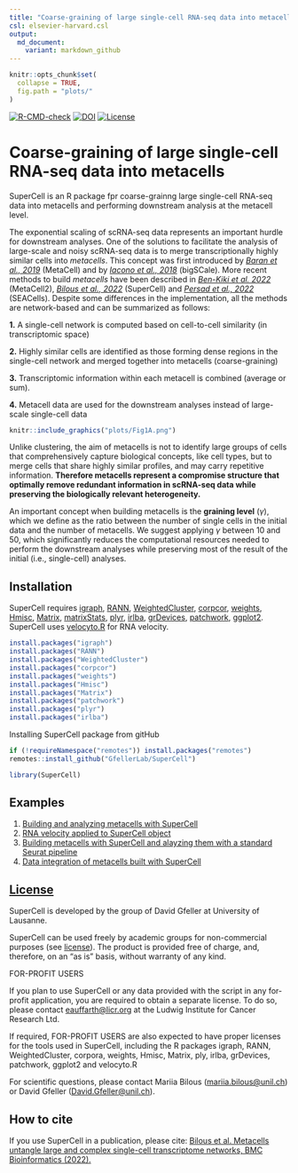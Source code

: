 ```yaml
---
title: "Coarse-graining of large single-cell RNA-seq data into metacells"
csl: elsevier-harvard.csl
output:
  md_document:
    variant: markdown_github
---
```


```r
knitr::opts_chunk$set(
  collapse = TRUE,
  fig.path = "plots/"
)
```

[![R-CMD-check](https://github.com/GfellerLab/SuperCell/workflows/R-CMD-check/badge.svg)](https://github.com/GfellerLab/SuperCell/actions)
[![DOI](https://img.shields.io/badge/DOI%3A-10.1186/s12859--022--04861--1-brightgreen)](https://doi.org/10.1186/s12859-022-04861-1)
[![License](https://img.shields.io/badge/License-LICENSE-green)](./LICENSE)


# Coarse-graining of large single-cell RNA-seq data into metacells
SuperCell is an R package fpr coarse-grainng large single-cell RNA-seq data into metacells and performing downstream analysis at the metacell level. 

The exponential scaling of scRNA-seq data represents an important hurdle for downstream analyses.
One of the solutions to facilitate the analysis of large-scale and noisy scRNA-seq data is to merge transcriptionally highly similar cells into *metacells*. This concept was first introduced by [*Baran et al., 2019*](https://doi.org/10.1186/s13059-019-1812-2) (MetaCell) and by [*Iacono et al., 2018*](https://doi:10.1101/gr.230771.117) (bigSCale). More recent methods to build *metacells* have been described in [*Ben-Kiki et al. 2022*](https://doi.org/10.1186/s13059-022-02667-1) (MetaCell2), [*Bilous et al., 2022*](https://doi.org/10.1186/s12859-022-04861-1) (SuperCell) and [*Persad et al., 2022*](https://doi.org/10.1038/s41587-023-01716-9) (SEACells). Despite some differences in the implementation, all the methods are network-based and can be summarized as follows: 

**1.** A single-cell network is computed based on cell-to-cell similarity (in transcriptomic space)

**2.** Highly similar cells are identified as those forming dense regions in the single-cell network and merged together into metacells (coarse-graining)

**3.** Transcriptomic information within each metacell is combined (average or sum).

**4.** Metacell data are used for the downstream analyses instead of large-scale single-cell data

```r
knitr::include_graphics("plots/Fig1A.png")
```

Unlike clustering, the aim of metacells is not to identify large groups of cells that comprehensively capture biological concepts, like cell types, but to merge cells that share highly similar profiles, and may carry repetitive information. **Therefore metacells represent a compromise structure that optimally remove redundant information in scRNA-seq data while preserving the biologically relevant heterogeneity.**

An important concept when building metacells is the **graining level** (*γ*), which we define as the ratio between the number of single cells in the initial data and the number of metacells. We suggest applying *γ* between $10$ and $50$, which significantly reduces the computational resources needed to perform the downstream analyses while preserving most of the result of the initial (i.e., single-cell) analyses.


## Installation

SuperCell requires [igraph](https://cran.r-project.org/web/packages/igraph/index.html), [RANN](https://cran.r-project.org/web/packages/RANN/index.html), [WeightedCluster](https://cran.r-project.org/web/packages/WeightedCluster/index.html), [corpcor](https://cran.r-project.org/web/packages/corpcor/index.html), [weights](https://cran.r-project.org/web/packages/weights/index.html), [Hmisc](https://cran.r-project.org/web/packages/Hmisc/index.html), [Matrix](https://cran.r-project.org/web/packages/Matrix/index.html), [matrixStats](https://cran.rstudio.com/web/packages/matrixStats/index.html), [plyr](https://cran.r-project.org/web/packages/plyr/index.html), [irlba](https://cran.r-project.org/web/packages/irlba/index.html), 
[grDevices](https://stat.ethz.ch/R-manual/R-devel/library/grDevices/html/00Index.html),
[patchwork](https://cran.r-project.org/web/packages/patchwork/index.html),
[ggplot2](https://cloud.r-project.org/web/packages/ggplot2/index.html).
SuperCell uses [velocyto.R](https://github.com/velocyto-team/velocyto.R) for RNA velocity.



```r
install.packages("igraph")
install.packages("RANN")
install.packages("WeightedCluster")
install.packages("corpcor")
install.packages("weights")
install.packages("Hmisc")
install.packages("Matrix")
install.packages("patchwork")
install.packages("plyr")
install.packages("irlba")
```

Installing SuperCell package from gitHub

```r
if (!requireNamespace("remotes")) install.packages("remotes")
remotes::install_github("GfellerLab/SuperCell")

library(SuperCell)
```

## Examples

1. [Building and analyzing metacells with SuperCell](./vignettes/a_SuperCell.Rmd)
2. [RNA velocity applied to SuperCell object](./vignettes/c_RNAvelocity_for_SuperCell.Rmd)
3. [Building metacells with SuperCell and alayzing them with a standard Seurat pipeline](https://github.com/GfellerLab/SIB_workshop/blob/main/workbooks/Workbook_1__cancer_cell_lines.md)
4. [Data integration of metacells built with SuperCell](https://github.com/GfellerLab/SIB_workshop/blob/main/workbooks/Workbook_2__COVID19_integration.md)

## [License](./LICENSE)

SuperCell is developed by the group of David Gfeller at University of Lausanne.

SuperCell can be used freely by academic groups for non-commercial purposes (see [license](./LICENSE)). 
The product is provided free of charge, and, therefore, on an "as is" basis, without warranty of any kind.

FOR-PROFIT USERS

If you plan to use SuperCell or any data provided with the script in any for-profit application, you are required to obtain a separate license. 
To do so, please contact [eauffarth\@licr.org](mailto:eauffarth@licr.org) at the Ludwig Institute for Cancer Research Ltd.

If required, FOR-PROFIT USERS are also expected to have proper licenses for the tools used in SuperCell, including the R packages igraph, RANN, WeightedCluster, corpora, weights, Hmisc, Matrix, ply, irlba, grDevices, patchwork, ggplot2 and velocyto.R

For scientific questions, please contact Mariia Bilous ([mariia.bilous\@unil.ch](mailto:mariia.bilous@unil.ch)) or David Gfeller ([David.Gfeller\@unil.ch](mailto:David.Gfeller@unil.ch)).

## How to cite

If you use SuperCell in a publication, please cite: [Bilous et al. Metacells untangle large and complex single-cell transcriptome networks, BMC Bioinformatics (2022).](https://doi.org/10.1186/s12859-022-04861-1)
